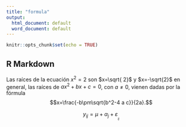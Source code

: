 ---
title: "formula"
output:
  html_document: default
  word_document: default
---

```{r setup, include=FALSE}
knitr::opts_chunk$set(echo = TRUE)
```

## R Markdown

Las raíces de la ecuación $x^2= 2$ son $x=\sqrt{ 2}$ y $x=-\sqrt{2}$ en general, las raíces de $ax^2+b x+c=0$, con $a\neq 0$, vienen dadas por la fórmula $$x=\frac{-b\pm\sqrt{b^2-4 a c}}{2a}.$$

$$y_{ij}=\mu + \alpha _{j}+\varepsilon _{_{_{ij}}}$$
